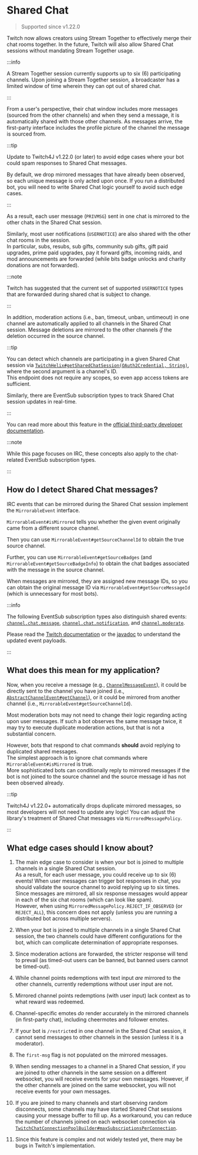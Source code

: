 # Shared Chat

> Supported since v1.22.0

Twitch now allows creators using Stream Together to effectively merge their chat rooms together.
In the future, Twitch will also allow Shared Chat sessions without mandating Stream Together usage.

:::info

A Stream Together session currently supports up to six (6) participating channels.
Upon joining a Stream Together session, a broadcaster has a limited window of time wherein they can opt out of shared chat.

:::

From a user's perspective, their chat window includes more messages (sourced from the other channels)
and when they send a message, it is automatically shared with those other channels.
As messages arrive, the first-party interface includes the profile picture of the channel the message is sourced from.

:::tip

Update to Twitch4J v1.22.0 (or later) to avoid edge cases where your bot could spam responses to Shared Chat messages.

By default, we drop mirrored messages that have already been observed, so each unique message is only acted upon once.
If you run a distributed bot, you will need to write Shared Chat logic yourself to avoid such edge cases.

:::

As a result, each user message (`PRIVMSG`) sent in one chat is mirrored to the other chats in the Shared Chat session.

Similarly, most user notifications (`USERNOTICE`) are also shared with the other chat rooms in the session.\
In particular, subs, resubs, sub gifts, community sub gifts, gift paid upgrades, prime paid upgrades, pay it forward gifts,
incoming raids, and mod announcements are forwarded (while bits badge unlocks and charity donations are not forwarded).

:::note

Twitch has suggested that the current set of supported `USERNOTICE` types that are forwarded during shared chat
is subject to change.

:::

In addition, moderation actions (i.e., ban, timeout, unban, untimeout) in one channel are automatically applied to all channels in the Shared Chat session.
Message deletions are mirrored to the other channels _if_ the deletion occurred in the source channel.

:::tip

You can detect which channels are participating in a given Shared Chat session
via [`TwitchHelix#getSharedChatSession(OAuth2Credential, String)`](https://dev.twitch.tv/docs/api/reference/#get-shared-chat-session),
where the second argument is a channel's ID.\
This endpoint does not require any scopes, so even app access tokens are sufficient.

Similarly, there are EventSub subscription types to track Shared Chat session updates in real-time.

:::

You can read more about this feature in the [official third-party developer documentation](https://dev.twitch.tv/docs/chat/irc/#shared-chat).

:::note

While this page focuses on IRC, these concepts also apply to the chat-related EventSub subscription types.

:::

## How do I detect Shared Chat messages?

IRC events that can be mirrored during the Shared Chat session implement the `MirrorableEvent` interface.

`MirrorableEvent#isMirrored` tells you whether the given event originally came from a different source channel.

Then you can use `MirrorableEvent#getSourceChannelId` to obtain the true source channel.

Further, you can use `MirrorableEvent#getSourceBadges` (and `MirrorableEvent#getSourceBadgeInfo`)
to obtain the chat badges associated with the message in the source channel.

When messages are mirrored, they are assigned new message IDs,
so you can obtain the original message ID via `MirrorableEvent#getSourceMessageId` (which is unnecessary for most bots).

:::info

The following EventSub subscription types also distinguish shared events:
[`channel.chat.message`](https://twitch4j.github.io/javadoc/com/github/twitch4j/eventsub/subscriptions/SubscriptionTypes.html#CHANNEL_CHAT_MESSAGE),
[`channel.chat.notification`](https://twitch4j.github.io/javadoc/com/github/twitch4j/eventsub/subscriptions/SubscriptionTypes.html#CHANNEL_CHAT_NOTIFICATION),
and [`channel.moderate`](https://twitch4j.github.io/javadoc/com/github/twitch4j/eventsub/subscriptions/SubscriptionTypes.html#CHANNEL_MODERATE).

Please read the [Twitch documentation](https://dev.twitch.tv/docs/eventsub/eventsub-subscription-types/)
or the [javadoc](https://twitch4j.github.io/javadoc/com/github/twitch4j/eventsub/events/package-summary.html)
to understand the updated event payloads.

:::

## What does this mean for my application?

Now, when you receive a message (e.g., [`ChannelMessageEvent`](https://twitch4j.github.io/javadoc/com/github/twitch4j/chat/events/channel/ChannelMessageEvent.html)),
it could be directly sent to the channel you have joined (i.e., [`AbstractChannelEvent#getChannel`](https://twitch4j.github.io/javadoc/com/github/twitch4j/chat/events/AbstractChannelEvent.html)),
or it could be mirrored from another channel (i.e., `MirrorableEvent#getSourceChannelId`).

Most moderation bots may not need to change their logic regarding acting upon user messages.
If such a bot observes the same message twice, it may try to execute duplicate moderation actions, but that is not a substantial concern.

However, bots that respond to chat commands **should** avoid replying to duplicated shared messages.\
The simplest approach is to ignore chat commands where `MirrorableEvent#isMirrored` is true.\
More sophisticated bots can conditionally reply to mirrored messages if the bot is not joined to the source channel and the source message id has not been observed already.

:::tip

Twitch4J v1.22.0+ automatically drops duplicate mirrored messages, so most developers will not need to update any logic!
You can adjust the library's treatment of Shared Chat messages via `MirroredMessagePolicy`.

:::

## What edge cases should I know about?

1. The main edge case to consider is when your bot is joined to multiple channels in a single Shared Chat session.\
As a result, for each user message, you could receive up to six (6) events!
When user messages can trigger bot responses in chat, you should validate the source channel to avoid replying up to six times.
Since messages are mirrored, all six response messages would appear in each of the six chat rooms (which can look like spam).\
However, when using `MirroredMessagePolicy.REJECT_IF_OBSERVED` (or `REJECT_ALL`), this concern does not apply
(unless you are running a distributed bot across multiple servers).

2. When your bot is joined to multiple channels in a single Shared Chat session, the two channels could have
different configurations for the bot, which can complicate determination of appropriate responses.

3. Since moderation actions are forwarded, the stricter response will tend to prevail (as timed-out users can be banned, but banned users cannot be timed-out).

4. While channel points redemptions with text input _are_ mirrored to the other channels, currently redemptions without user input are not.

5. Mirrored channel points redemptions (with user input) lack context as to what reward was redeemed.

6. Channel-specific emotes _do_ render accurately in the mirrored channels (in first-party chat), including cheermotes and follower emotes.

7. If your bot is `/restrict`ed in one channel in the Shared Chat session, it cannot send messages to other channels in the session (unless it is a moderator).

8. The `first-msg` flag is not populated on the mirrored messages.

9. When sending messages to a channel in a Shared Chat session, if you are joined to other channels
in the same session on a different websocket, you will receive events for your own messages.
However, if the other channels are joined on the same websocket, you will not receive events for your own messages.

10. If you are joined to many channels and start observing random disconnects, some channels may have started Shared Chat sessions causing your message buffer to fill up.
As a workaround, you can reduce the number of channels joined on each websocket connection via
[`TwitchChatConnectionPoolBuilder#maxSubscriptionsPerConnection`](https://twitch4j.github.io/javadoc/com/github/twitch4j/common/pool/SubscriptionConnectionPool.SubscriptionConnectionPoolBuilder.html#maxSubscriptionsPerConnection(int)).

11. Since this feature is complex and not widely tested yet, there may be bugs in Twitch's implementation.
